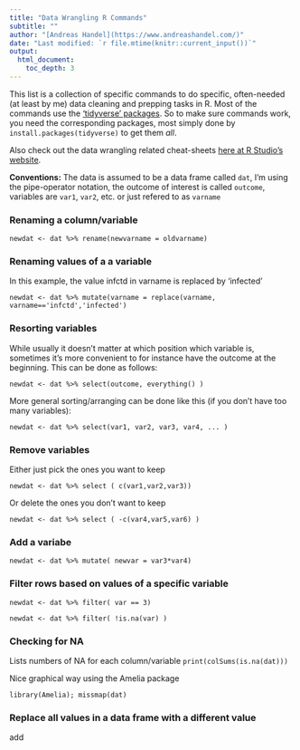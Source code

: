```yaml
---
title: "Data Wrangling R Commands"
subtitle: ""
author: "[Andreas Handel](https://www.andreashandel.com/)"
date: "Last modified: `r file.mtime(knitr::current_input())`"
output: 
  html_document:
    toc_depth: 3
---
```



This list is a collection of specific commands to do specific, often-needed (at least by me) data cleaning and prepping tasks in R. Most of the commands use the ['tidyverse' packages](https://github.com/hadley/tidyverse). So to make sure commands work, you need the corresponding packages, most simply done by `install.packages(tidyverse)` to get them _all_.

Also check out the data wrangling related cheat-sheets [here at R Studio's website](https://www.rstudio.com/resources/cheatsheets/).


__Conventions:__ The data is assumed to be a data frame called `dat`, I'm using the pipe-operator notation, the outcome of interest is called `outcome`, variables are `var1`, `var2`, etc. or just refered to as `varname`


### Renaming a column/variable
`newdat <- dat %>% rename(newvarname = oldvarname)`  


### Renaming values of a a variable
In this example, the value infctd in varname is replaced by 'infected'

`newdat <- dat %>% mutate(varname = replace(varname, varname=='infctd','infected')`  


### Resorting variables
While usually it doesn't matter at which position which variable is, sometimes it's more convenient to for instance have the outcome at the beginning. This can be done as follows:

`newdat <- dat %>% select(outcome, everything() )`

More general sorting/arranging can be done like this (if you don't have too many variables):

`newdat <- dat %>% select(var1, var2, var3, var4, ... )`


### Remove variables
Either just pick the ones you want to keep

`newdat <- dat %>% select ( c(var1,var2,var3))`

Or delete the ones you don't want to keep

`newdat <- dat %>% select ( -c(var4,var5,var6) )`

### Add a variabe

`newdat <- dat %>% mutate( newvar = var3*var4)`

### Filter rows based on values of a specific variable

`newdat <- dat %>% filter( var == 3)`

`newdat <- dat %>% filter( !is.na(var) )`


### Checking for NA

Lists numbers of NA for each column/variable
`print(colSums(is.na(dat)))` 

Nice graphical way using the Amelia package

`library(Amelia); missmap(dat)`

### Replace all values in a data frame with a different value

add

